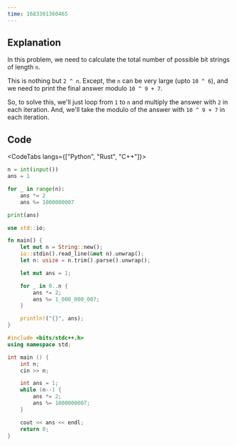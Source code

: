 ---
time: 1683301360465
---

## Explanation

In this problem, we need to calculate the total number of possible bit strings of length `n`.

This is nothing but `2 ^ n`. Except, the `n` can be very large (upto `10 ^ 6`), and we need to print the final answer modulo `10 ^ 9 + 7`.

So, to solve this, we'll just loop from `1` to `n` and multiply the answer with `2` in each iteration. And, we'll take the modulo of the answer with `10 ^ 9 + 7` in each iteration.

## Code

<CodeTabs langs={["Python", "Rust", "C++"]}>

```python
n = int(input())
ans = 1

for _ in range(n):
    ans *= 2
    ans %= 1000000007

print(ans)
```

```rust
use std::io;

fn main() {
    let mut n = String::new();
    io::stdin().read_line(&mut n).unwrap();
    let n: usize = n.trim().parse().unwrap();

    let mut ans = 1;

    for _ in 0..n {
        ans *= 2;
        ans %= 1_000_000_007;
    }

    println!("{}", ans);
}
```

```cpp
#include <bits/stdc++.h>
using namespace std;

int main () {
    int n;
    cin >> n;

    int ans = 1;
    while (n--) {
        ans *= 2;
        ans %= 1000000007;
    }

    cout << ans << endl;
    return 0;
}
```

</CodeTabs>
